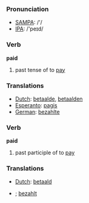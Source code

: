 === Pronunciation ===
*[[w:SAMPA|SAMPA]]: /'/
*[[w:IPA|IPA]]: /'peɪd/

=== Verb ===

'''paid'''

# past tense of to [[pay]]

=== Translations ===
*[[Dutch]]: [[betaalde]], [[betaalden]]
*[[Esperanto]]: [[pagis]]
*[[German]]: [[bezahlte]]

=== Verb ===

'''paid'''

# past participle of to [[pay]]

=== Translations ===
*[[Dutch]]: [[betaald]]
*{{de}}; [[bezahlt]]